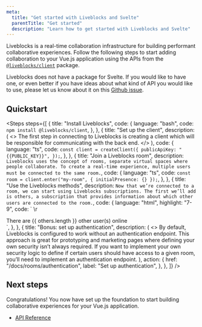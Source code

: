 ```yaml
---
meta:
  title: "Get started with Liveblocks and Svelte"
  parentTitle: "Get started"
  description: "Learn how to get started with Liveblocks and Svelte"
---
```


Liveblocks is a real-time collaboration infrastructure for building performant
collaborative experiences. Follow the following steps to start adding
collaboration to your Vue.js application using the APIs from the
[`@liveblocks/client`](/docs/api-reference/liveblocks-client) package.

<Banner title="Official package">

Liveblocks does not have a package for Svelte. If you would like to have one, or
even better if you have ideas about what kind of API you would like to use,
please let us know about it on this
[Github issue](https://github.com/liveblocks/liveblocks/issues/1).

</Banner>

## Quickstart

<Steps
  steps={[
    {
      title: "Install Liveblocks",
      code: {
        language: "bash",
        code: `npm install @liveblocks/client`,
      },
    },
    {
      title: "Set up the client",
      description: (
        <>
          The first step in connecting to Liveblocks is creating a client which
          will be responsible for communicating with the back end.
        </>
      ),
      code: {
        language: "ts",
        code: `const client = createClient({
  publicApiKey: "{{PUBLIC_KEY}}",
});`,
      },
    },
    {
      title: "Join a Liveblocks room",
      description: `Liveblocks uses the concept of rooms, separate virtual spaces where people collaborate. To create a real-time experience, multiple users must be connected to the same room.`,
      code: {
        language: "ts",
        code: `const room = client.enter("my-room", { initialPresence: {} });`,
      },
    },
    {
      title: "Use the Liveblocks methods",
      description: `Now that we’re connected to a room, we can start using Liveblocks subscriptions. The first we’ll add is others, a subscription that provides information about which other users are connected to the room.`,
      code: {
        language: "html",
        highlight: "7-9",
        code: `<script>
\r
  let others = room.getOthers();
\r
  const unsubscribeOthers = room.subscribe("others", (updatedOthers) => {
    others = updatedOthers;
  });
\r
  onDestroy(() => {
    unsubscribeOthers();
  });
</script>
\r
<div>There are {{ others.length }} other user(s) online</div>
`,
      },
    },
    {
      title: "Bonus: set up authentication",
      description: (
        <>
          By default, Liveblocks is configured to work without an authentication
          endpoint. This approach is great for prototyping and marketing pages
          where defining your own security isn’t always required. If you want to
          implement your own security logic to define if certain users should
          have access to a given room, you’ll need to implement an
          authentication endpoint.
        </>
      ),
      action: {
        href: "/docs/rooms/authentication",
        label: "Set up authentication",
      },
    },
  ]}
/>

## Next steps

Congratulations! You now have set up the foundation to start building
collaborative experiences for your Vue.js application.

- [API Reference](/docs/api-reference/liveblocks-client)

